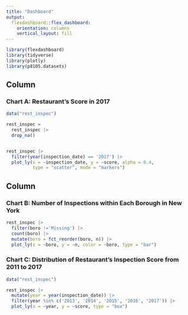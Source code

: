 ```yaml
---
title: "Dashboard"
output: 
  flexdashboard::flex_dashboard:
    orientation: columns
    vertical_layout: fill
---
```


```r
library(flexdashboard)
library(tidyverse)
library(plotly)
library(p8105.datasets)
```

Column {data-width=650}
-----------------------------------------------------------------------

### Chart A: Restaurant's Score in 2017

```r
data("rest_inspec")

rest_inspec = 
  rest_inspec |> 
  drop_na() 


rest_inspec |> 
  filter(year(inspection_date) == '2017') |> 
  plot_ly(x = ~inspection_date, y = ~score, alpha = 0.4,
          type = "scatter", mode = "markers")
```

Column {data-width=350}
-----------------------------------------------------------------------

### Chart B: Number of Inspections within Each Borough in New York

```r
rest_inspec |> 
  filter(boro !='Missing') |> 
  count(boro) |> 
  mutate(boro = fct_reorder(boro, n)) |>
  plot_ly(x = ~boro, y = ~n, color = ~boro, type = "bar")
```

### Chart C: Distribution of Restaurant’s Inspection Score from 2011 to 2017

```r
data("rest_inspec")

rest_inspec |> 
  mutate(year = year(inspection_date)) |> 
  filter(year %in% c('2013', '2014', '2015', '2016', '2017')) |> 
  plot_ly(x = ~year, y = ~score, type = "box")
```

